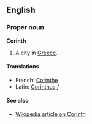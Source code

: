 ==English==
===Proper noun===
'''Corinth'''

#A city in [[Greece]].

====Translations====
*French: [[Corinthe]]
*Latin: [[Corinthus]] ''f''

====See also====
*[[en:Corinth%2C_Greece|Wikipedia article on Corinth]]